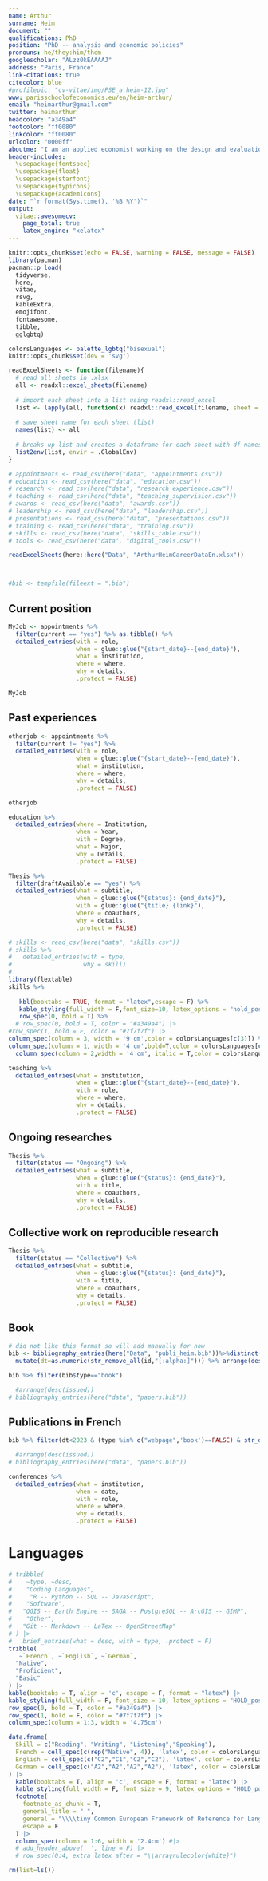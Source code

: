```yaml
---
name: Arthur
surname: Heim
document: ""
qualifications: PhD
position: "PhD -- analysis and economic policies"
pronouns: he/they:him/them
googlescholar: "ALzz0kEAAAAJ"
address: "Paris, France"
link-citations: true
citecolor: blue
#profilepic: "cv-vitae/img/PSE_a.heim-12.jpg"
www: parisschoolofeconomics.eu/en/heim-arthur/
email: "heimarthur@gmail.com"
twitter: heimarthur
headcolor: "a349a4"
footcolor: "ff0080"
linkcolor: "ff0080"
urlcolor: "0000ff" 
aboutme: "I am an applied economist working on the design and evaluation of public policies to reduce inequalities and poverty in France. I combine field experiments and microeconometrics to study the effects of active labour market policies for single mothers and how administrative support and information can improve access to early childcare services. I also use market design and implement fair assignment mechanisms for daycare seats in French municipalities."
header-includes:
  \usepackage{fontspec}
  \usepackage{float}
  \usepackage{starfont}
  \usepackage{typicons}
  \usepackage{academicons}
date: "`r format(Sys.time(), '%B %Y')`"
output:
  vitae::awesomecv:
    page_total: true
    latex_engine: "xelatex"
---
```



```r
knitr::opts_chunk$set(echo = FALSE, warning = FALSE, message = FALSE)
library(pacman)
pacman::p_load(
  tidyverse,
  here,
  vitae,
  rsvg,
  kableExtra,
  emojifont,
  fontawesome,
  tibble,
  gglgbtq)

colorsLanguages <- palette_lgbtq("bisexual")
knitr::opts_chunk$set(dev = 'svg')

```

```r
readExcelSheets <- function(filename){
  # read all sheets in .xlsx 
  all <- readxl::excel_sheets(filename)
  
  # import each sheet into a list using readxl::read_excel
  list <- lapply(all, function(x) readxl::read_excel(filename, sheet = x))
  
  # save sheet name for each sheet (list)
  names(list) <- all
  
  # breaks up list and creates a dataframe for each sheet with df names matching sheet names
  list2env(list, envir = .GlobalEnv)
}
```

```r
# appointments <- read_csv(here("data", "appointments.csv"))
# education <- read_csv(here("data", "education.csv"))
# research <- read_csv(here("data", "research_experience.csv"))
# teaching <- read_csv(here("data", "teaching_supervision.csv"))
# awards <- read_csv(here("data", "awards.csv"))
# leadership <- read_csv(here("data", "leadership.csv"))
# presentations <- read_csv(here("data", "presentations.csv"))
# training <- read_csv(here("data", "training.csv"))
# skills <- read_csv(here("data", "skills_table.csv"))
# tools <- read_csv(here("data", "digital_tools.csv"))

readExcelSheets(here::here("Data", "ArthurHeimCareerDataEn.xlsx"))



#bib <- tempfile(fileext = ".bib")


```

\section{Appointments $\quad$ \faSuitcase}

## Current position

```r
MyJob <- appointments %>%
  filter(current == "yes") %>% as.tibble() %>% 
  detailed_entries(with = role,
                   when = glue::glue("{start_date}--{end_date}"),
                   what = institution,
                   where = where,
                   why = details,
                   .protect = FALSE)

MyJob
```

## Past experiences

```r
otherjob <- appointments %>%
  filter(current != "yes") %>%
  detailed_entries(with = role,
                   when = glue::glue("{start_date}--{end_date}"),
                   what = institution,
                   where = where,
                   why = details,
                   .protect = FALSE)

otherjob
```

\section{Education $\quad$ \faInstitution }

```r
education %>%
  detailed_entries(where = Institution,
                   when = Year,
                   with = Degree,
                   what = Major,
                   why = Details,
                   .protect = FALSE)
```

\newpage
<!-- # Skills -->


\section{PhD thesis $\quad$ \faGraduationCap}

```r
Thesis %>%
  filter(draftAvailable == "yes") %>%
  detailed_entries(what = subtitle,
                   when = glue::glue("{status}: {end_date}"),
                   with = glue::glue("{title} {link}"),
                   where = coauthors,
                   why = details,
                   .protect = FALSE)
```



\section{Programming skills $\quad$ \faConnectdevelop}

<!-- `r fa('r-project', fill = 'steelblue')` -->


```r
# skills <- read_csv(here("data", "skills.csv"))
# skills %>%
#   detailed_entries(with = type,
#                    why = skill)
#
library(flextable)
skills %>% 
 
   kbl(booktabs = TRUE, format = "latex",escape = F) %>%
   kable_styling(full_width = F,font_size=10, latex_options = "hold_position",protect_latex=FALSE) %>%
   row_spec(0, bold = T) %>% 
  # row_spec(0, bold = T, color = "#a349a4") |>
#row_spec(1, bold = F, color = "#7f7f7f") |>
column_spec(column = 3, width = '9 cm',color = colorsLanguages[c(3)]) %>% 
column_spec(column = 1, width = '4 cm',bold=T,color = colorsLanguages[c(1)]) %>% 
  column_spec(column = 2,width = '4 cm', italic = T,color = colorsLanguages[c(2)]) 

```


\section{Teaching experiences $\quad$ \faGroup}

```r
teaching %>%
  detailed_entries(what = institution,
                   when = glue::glue("{start_date}--{end_date}"),
                   with = role,
                   where = where,
                   why = details,
                   .protect = FALSE)
```

\clearpage
\section{Working papers and ongoing projects $\quad$ \faPencilSquare}

## Ongoing researches

```r
Thesis %>%
  filter(status == "Ongoing") %>%
  detailed_entries(what = subtitle,
                   when = glue::glue("{status}: {end_date}"),
                   with = title,
                   where = coauthors,
                   why = details,
                   .protect = FALSE)
```


## Collective work on reproducible research

```r
Thesis %>%
  filter(status == "Collective") %>%
  detailed_entries(what = subtitle,
                   when = glue::glue("{status}: {end_date}"),
                   with = title,
                   where = coauthors,
                   why = details,
                   .protect = FALSE)
```



\section{Publications $\quad$ \faFolderOpen}


## Book
<!-- \footnotesize -->
```r
# did not like this format so will add manually for now
bib <- bibliography_entries(here("Data", "publi_heim.bib"))%>%distinct(title,.keep_all = TRUE) %>% 
  mutate(dt=as.numeric(str_remove_all(id,"[:alpha:]"))) %>% arrange(desc(dt))

bib %>% filter(bib$type=="book")

  #arrange(desc(issued))
# bibliography_entries(here("data", "papers.bib"))
```


## Publications in French
<!-- \footnotesize -->
```r


bib %>% filter(dt<2023 & (type %in% c("webpage",'book')==FALSE) & str_detect(bib$id,"ontaignac")==FALSE)

  #arrange(desc(issued))
# bibliography_entries(here("data", "papers.bib"))
```

<!-- \clearpage -->
\section{Selected conferences $\quad$ \faInstitution}


```r
conferences %>%
  detailed_entries(what = institution,
                   when = date,
                   with = role,
                   where = where,
                   why = details,
                   .protect = FALSE)
```



# Languages 

```r
# tribble(
#    ~type, ~desc,
#    "Coding Languages",
#     "R -- Python -- SQL -- JavaScript",
#    "Software",
#   "QGIS -- Earth Engine -- SAGA -- PostgreSQL -- ArcGIS -- GIMP",
#    "Other",
#   "Git -- Markdown -- LaTex -- OpenStreetMap"
# ) |>
#   brief_entries(what = desc, with = type, .protect = F)
tribble(
   ~`French`, ~`English`, ~`German`,
  "Native",
  "Proficient",
  "Basic"
) |>
kable(booktabs = T, align = 'c', escape = F, format = "latex") |>
kable_styling(full_width = F, font_size = 10, latex_options = "HOLD_position") |>
row_spec(0, bold = T, color = "#a349a4") |>
row_spec(1, bold = F, color = "#7f7f7f") |>
column_spec(column = 1:3, width = '4.75cm')
```



```r
data.frame(
  Skill = c("Reading", "Writing", "Listening","Speaking"),
  French = cell_spec(c(rep("Native", 4)), 'latex', color = colorsLanguages[c(1)]), 
  English = cell_spec(c("C2","C1","C2","C2"), 'latex', color = colorsLanguages[c(2)]), 
  German = cell_spec(c("A2","A2","A2","A2"), 'latex', color = colorsLanguages[c(3)]) 
) |>
  kable(booktabs = T, align = 'c', escape = F, format = "latex") |>
  kable_styling(full_width = F, font_size = 9, latex_options = "HOLD_position") |> 
  footnote(
    footnote_as_chunk = T,
    general_title = " ",
    general = "\\\\tiny Common European Framework of Reference for Languages: A1/A2: Basic User. B1/B2: Independent User. C1/C2: Proficient User",
    escape = F
  ) |>
  column_spec(column = 1:6, width = '2.4cm') #|> 
  # add_header_above(' ', line = F) |>
  # row_spec(0:4, extra_latex_after = "\\arrayrulecolor{white}") 
```



<!-- \clearpage -->

```r
rm(list=ls())
```
